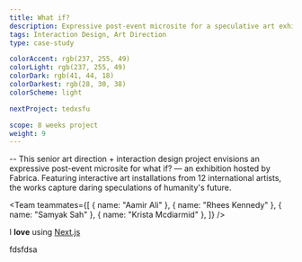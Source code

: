 ```yaml
---
title: What if?
description: Expressive post-event microsite for a speculative art exhibition
tags: Interaction Design, Art Direction
type: case-study

colorAccent: rgb(237, 255, 49)
colorLight: rgb(237, 255, 49)
colorDark: rgb(41, 44, 18)
colorDarkest: rgb(28, 30, 38)
colorScheme: light

nextProject: tedxsfu

scope: 8 weeks project
weight: 9
---
```


<FullImage src="/project-assets/whatif/intro.jpg" />

-- This senior art direction + interaction design project envisions an expressive post-event microsite for what if? — an exhibition hosted by Fabrica. Featuring interactive art installations from 12 international artists, the works capture daring speculations of humanity's future.

<Team
  teammates={[
    { name: "Aamir Ali" },
    { name: "Rhees Kennedy" },
    { name: "Samyak Sah" },
    { name: "Krista Mcdiarmid" },
  ]}
/>

I **love** using [Next.js](https://nextjs.org/)

fdsfdsa
